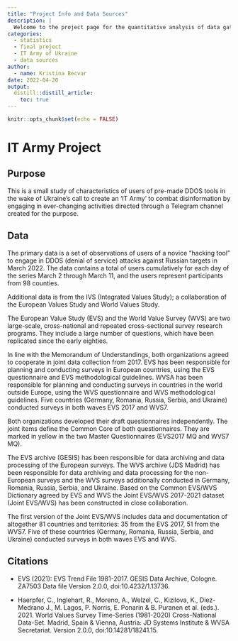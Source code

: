 ```yaml
---
title: "Project Info and Data Sources"
description: |
  Welcome to the project page for the quantitative analysis of data gathered concerning the call to create an 'IT Army of Ukraine'.
categories:
  - statistics
  - final project
  - IT Army of Ukraine
  - data sources
author:
  - name: Kristina Becvar
date: 2022-04-20
output:
  distill::distill_article:
    toc: true
---
```


```r
knitr::opts_chunk$set(echo = FALSE)


```


# IT Army Project

## Purpose

This is a small study of characteristics of users of pre-made DDOS tools in the wake of Ukraine's call to create an 'IT Army' to combat disinformation by engaging in ever-changing activities directed through a Telegram channel created for the purpose.

## Data

The primary data is a set of observations of users of a novice "hacking tool" to engage in DDOS (denial of service) attacks against Russian targets in March 2022. The data contains a total of users cumulatively for each day of the series March 2 through March 11, and the users represent participants from 98 counties.

Additional data is from the IVS (Integrated Values Study); a collaboration of the European Values Study and World Values Study.

The European Value Study (EVS) and the World Value Survey (WVS) are two large-scale, cross-national and repeated cross-sectional survey research programs. They include a large number of questions, which have been replicated since the early eighties.

In line with the Memorandum of Understandings, both organizations agreed to cooperate in joint data collection from 2017. EVS has been responsible for planning and conducting surveys in European countries, using the EVS questionnaire and EVS methodological guidelines. WVSA has been responsible for planning and conducting surveys in countries in the world outside Europe, using the WVS questionnaire and WVS methodological guidelines. Five countries (Germany, Romania, Russia, Serbia, and Ukraine) conducted surveys in both waves EVS 2017 and WVS7.

Both organizations developed their draft questionnaires independently. The joint items define the Common Core of both questionnaires. They are marked in yellow in the two Master Questionnaires (EVS2017 MQ and WVS7 MQ).

The EVS archive (GESIS) has been responsible for data archiving and data processing of the European surveys. The WVS archive (JDS Madrid) has been responsible for data archiving and data processing for the non-European surveys and the WVS surveys additionally conducted in Germany, Romania, Russia, Serbia, and Ukraine. Based on the Common EVS/WVS Dictionary agreed by EVS and WVS the Joint EVS/WVS 2017-2021 dataset (Joint EVS/WVS) has been constructed in close collaboration.

The first version of the Joint EVS/WVS includes data and documentation of altogether 81 countries and territories: 35 from the EVS 2017, 51 from the WVS7. Five of these countries (Germany, Romania, Russia, Serbia, and Ukraine) conducted surveys in both waves EVS and WVS.

## Citations

* EVS (2021): EVS Trend File 1981-2017. GESIS Data Archive, Cologne. ZA7503 Data file Version 2.0.0, doi:10.4232/1.13736.

* Haerpfer, C., Inglehart, R., Moreno, A., Welzel, C., Kizilova, K., Diez-Medrano J., M. Lagos, P. Norris, E. Ponarin & B. Puranen et al. (eds.). 2021. World Values Survey Time-Series (1981-2020) Cross-National Data-Set. Madrid, Spain & Vienna, Austria: JD Systems Institute & WVSA Secretariat. Version 2.0.0, doi:10.14281/18241.15.
